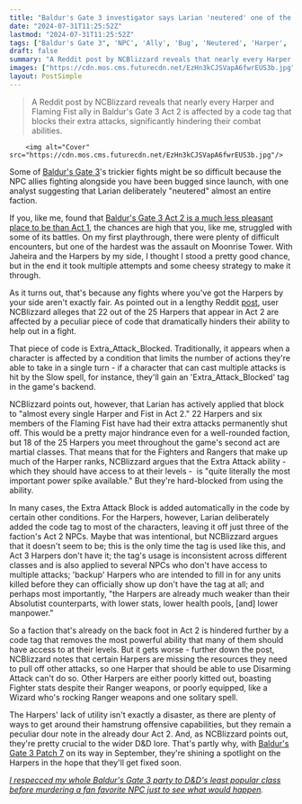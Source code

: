 ```yaml
---
title: "Baldur's Gate 3 investigator says Larian 'neutered' one of the RPG's major factions, stopping its NPCs from using their 'most important' D&D class feature"
date: "2024-07-31T11:25:52Z"
lastmod: "2024-07-31T11:25:52Z"
tags: ["Baldur's Gate 3", 'NPC', 'Ally', 'Bug', 'Neutered', 'Harper', 'Moonrise Tower', 'Reddit', 'Extra Attack Blocked', 'Martial Classes', 'Power Spike', 'Disarming Attack', 'Ranger', 'Wizard', 'Patch 7', 'Dungeons & Dragons']
draft: false
summary: "A Reddit post by NCBlizzard reveals that nearly every Harper and Flaming Fist ally in Baldur's Gate 3 Act 2 is affected by a code tag that blocks their extra attacks, significantly hindering their combat abilities."
images: ["https://cdn.mos.cms.futurecdn.net/EzHn3kCJSVapA6fwrEUS3b.jpg"]
layout: PostSimple
---
```

> A Reddit post by NCBlizzard reveals that nearly every Harper and Flaming Fist ally in Baldur's Gate 3 Act 2 is affected by a code tag that blocks their extra attacks, significantly hindering their combat abilities.


        <img alt="Cover" src="https://cdn.mos.cms.futurecdn.net/EzHn3kCJSVapA6fwrEUS3b.jpg"/>
        
Some of [<u>Baldur's Gate 3</u>](https://www.gamesradar.com/baldurs-gate-3-guide/)'s trickier fights might be so difficult because the NPC allies fighting alongside you have been bugged since launch, with one analyst suggesting that Larian deliberately "neutered" almost an entire faction. 

If you, like me, found that [<u>Baldur's Gate 3 Act 2 is a much less pleasant place to be than Act 1</u>](https://www.gamesradar.com/after-a-fairytale-opening-baldurs-gate-3-act-2-is-a-miserable-change-of-pace/), the chances are high that you, like me, struggled with some of its battles. On my first playthrough, there were plenty of difficult encounters, but one of the hardest was the assault on Moonrise Tower. With Jaheira and the Harpers by my side, I thought I stood a pretty good chance, but in the end it took multiple attempts and some cheesy strategy to make it through.

As it turns out, that's because any fights where you've got the Harpers by your side aren't exactly fair. As pointed out in a lengthy Reddit [<u>post</u>](https://www.reddit.com/r/BaldursGate3/comments/1eggyt6/the_harpers_have_been_bugged_since_release_let_me/), user NCBlizzard alleges that 22 out of the 25 Harpers that appear in Act 2 are affected by a peculiar piece of code that dramatically hinders their ability to help out in a fight.

That piece of code is Extra_Attack_Blocked. Traditionally, it appears when a character is affected by a condition that limits the number of actions they're able to take in a single turn - if a character that can cast multiple attacks is hit by the Slow spell, for instance, they'll gain an 'Extra_Attack_Blocked' tag in the game's backend.

NCBlizzard points out, however, that Larian has actively applied that block to "almost every single Harper and Fist in Act 2." 22 Harpers and six members of the Flaming Fist have had their extra attacks permanently shut off. This would be a pretty major hindrance even for a well-rounded faction, but 18 of the 25 Harpers you meet throughout the game's second act are martial classes. That means that for the Fighters and Rangers that make up much of the Harper ranks, NCBlizzard argues that the Extra Attack ability - which they should have access to at their levels -  is "quite literally the most important power spike available." But they're hard-blocked from using the ability.

In many cases, the Extra Attack Block is added automatically in the code by certain other conditions. For the Harpers, however, Larian deliberately added the code tag to most of the characters, leaving it off just three of the faction's Act 2 NPCs. Maybe that was intentional, but NCBlizzard argues that it doesn't seem to be; this is the only time the tag is used like this, and Act 3 Harpers don't have it; the tag's usage is inconsistent across different classes and is also applied to several NPCs who don't have access to multiple attacks; 'backup' Harpers who are intended to fill in for any units killed before they can officially show up don't have the tag at all; and perhaps most importantly, "the Harpers are already much weaker than their Absolutist counterparts, with lower stats, lower health pools, [and] lower manpower." 

So a faction that's already on the back foot in Act 2 is hindered further by a code tag that removes the most powerful ability that many of them should have access to at their levels. But it gets worse - further down the post, NCBlizzard notes that certain Harpers are missing the resources they need to pull off other attacks, so one Harper that should be able to use Disarming Attack can't do so. Other Harpers are either poorly kitted out, boasting Fighter stats despite their Ranger weapons, or poorly equipped, like a Wizard who's rocking Ranger weapons and one solitary spell.

The Harpers' lack of utility isn't exactly a disaster, as there are plenty of ways to get around their hamstrung offensive capabilities, but they remain a peculiar dour note in the already dour Act 2. And, as NCBlizzard points out, they're pretty crucial to the wider D&D lore. That's partly why, with [<u>Baldur's Gate 3 Patch 7</u>](https://www.gamesradar.com/games/rpg/baldurs-gate-3-patch-7-wont-be-the-rpgs-final-update-after-all-as-larian-promises-extra-support-including-cross-play-and-photo-mode/) on its way in September, they're shining a spotlight on the Harpers in the hope that they'll get fixed soon.

[<em>I respecced my whole Baldur's Gate 3 party to D&amp;D's least popular class before murdering a fan favorite NPC just to see what would happen</em>](https://www.gamesradar.com/games/baldur-s-gate/i-respecced-my-whole-baldurs-gate-3-party-to-dandds-least-popular-class-before-murdering-a-fan-favorite-npc-just-to-see-what-would-happen/)*.*
        